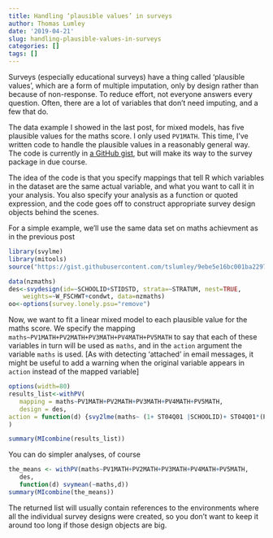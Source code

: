 ```yaml
---
title: Handling ‘plausible values’ in surveys
author: Thomas Lumley
date: '2019-04-21'
slug: handling-plausible-values-in-surveys
categories: []
tags: []
---
```


Surveys (especially educational surveys) have a thing called 'plausible values', which are a form of multiple imputation, only by design rather than because of non-response.  To reduce effort, not everyone answers every question.  Often, there are a lot of variables that don't need imputing, and a few that do. 

The data example I showed in the last post, for mixed models, has five plausible values for the maths score. I only used `PV1MATH`.  This time, I've written code to handle the plausible values in a reasonably general way.  The code is currently in [a GitHub gist](https://gist.github.com/tslumley/9ebe5e16bc001ba22978c2d4edb057ac), but will make its way to the survey package in due course. 

The idea of the code is that you specify mappings that tell R which variables in the dataset are the same actual variable, and what you want to call it in your analysis.  You also specify your analysis as a function or quoted expression, and the code goes off to construct appropriate survey design objects behind the scenes. 

For a simple example, we'll use the same data set on maths achievment as in the previous post

```r
library(svylme)
library(mitools)
source("https://gist.githubusercontent.com/tslumley/9ebe5e16bc001ba22978c2d4edb057ac/raw/7136ee5a7f9dc98784faf6cceecbd9257b04dc9c/withPV.R")

data(nzmaths)
des<-svydesign(id=~SCHOOLID+STIDSTD, strata=~STRATUM, nest=TRUE,
	weights=~W_FSCHWT+condwt, data=nzmaths)
oo<-options(survey.lonely.psu="remove")
```

Now, we want to fit a linear mixed model to each plausible value for the maths score.  We specify the mapping `maths~PV1MATH+PV2MATH+PV3MATH+PV4MATH+PV5MATH` to say that each of these variables in turn will be used as `maths`, and in the `action` argument the variable `maths` is used.  [As with detecting 'attached' in email messages, it might be useful to add a warning when the original variable appears in `action` instead of the mapped variable]

```r
options(width=80)
results_list<-withPV(
   mapping = maths~PV1MATH+PV2MATH+PV3MATH+PV4MATH+PV5MATH,
   design = des,
action = function(d) {svy2lme(maths~ (1+ ST04Q01 |SCHOOLID)+ ST04Q01*(PCGIRLS+SMRATIO)+MATHEFF+OPENPS, design=d)}
)

summary(MIcombine(results_list))
```


You can do simpler analyses, of course
```r
the_means <- withPV(maths~PV1MATH+PV2MATH+PV3MATH+PV4MATH+PV5MATH,
   des,
   function(d) svymean(~maths,d))
summary(MIcombine(the_means))
```

The returned list will usually contain references to the environments where all the individual survey designs were created, so you don't want to keep it around too long if those design objects are big. 
